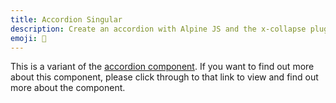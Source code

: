 ```yaml
---
title: Accordion Singular
description: Create an accordion with Alpine JS and the x-collapse plugin to provide a smooth transition. Allows for one accordion to be open at one time.
emoji: 📖
---
```


This is a variant of the [accordion component](/components/accordion). If you want to find out more about this component, please click through to that link to view and find out more about the component.

<Preview componentId="accordion-singular" />
